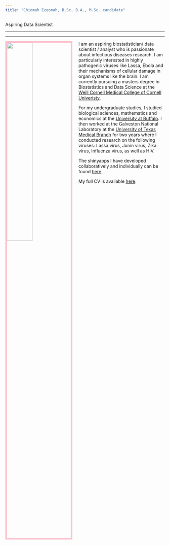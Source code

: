 ```yaml
---
title: "Chiomah Ezeomah, B.Sc, B.A., M.Sc. candidate"
---
```


Aspiring Data Scientist

---

---

<link rel="stylesheet" href="styles.css" type="text/css">


<img src= "IMG_0481-1.jpg" style="width:40%; border:5px solid; color: pink; margin-right: 20px" align="left">

I am an aspiring biostatistician/ data scientist / analyst who is passionate about infectious diseases research. I am particularly interested in highly pathogenic viruses like Lassa, Ebola and their mechanisms of cellular damage in organ systems like the brain. I am currently pursuing a masters degree in Biostatistics and Data Science at the [Weill Cornell Medical College of Cornell Univeristy](https://hpr.weill.cornell.edu). 

For my undergraduate studies, I studied biological sciences, mathematics and economics at the [University at Buffalo](http://www.buffalo.edu). I then worked at the Galveston National Laboratory at the [University of Texas Medical Branch](https://www.utmb.edu) for two years where I conducted research on the following viruses: Lassa virus, Junin virus, Zika virus, Influenza virus, as well as HIV.  

The shinyapps I have developed collaboratively and individually can be found [here](https://chiomahezeomah.shinyapps.io). 

My full CV is available [here](EzeomahChiomahCVOct25_2019.pdf).